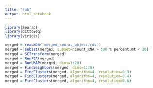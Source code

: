 ```yaml
---
title: "rub"
output: html_notebook
---
```


```r
library(Seurat)
library(dittoSeq)
library(viridis)
```

```r
merged = readRDS("merged_seurat_object.rds")
merged = subset(merged, subset=nCount_RNA > 500 % percent.mt < 20)
merged = SCTransform(merged)
merged = RunPCA(merged)
merged = RunUMAP(merged, dims=1:20)
merged = FindNeighbors(merged, dims=1:20)
merged = FindClusters(merged, algorithm=4, resolution=0.3)
merged = FindClusters(merged, algorithm=4, resolution=0.4)
merged = FindClusters(merged, algorithm=4, resolution=0.6)
```
